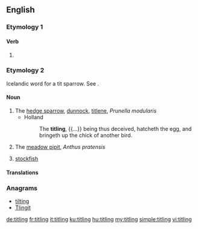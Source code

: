 ==English==

===Etymology 1===

====Verb====
{{head|en|present participle}}

# {{present participle of|title|lang=en|nocat=1}}

===Etymology 2===
Icelandic word for a tit sparrow. See {{m|en|tit||a small bird}}.

====Noun====
{{en-noun}}

# The [[hedge sparrow]], [[dunnock]], [[titlene]], ''Prunella modularis''
#* Holland
#*: The '''titling''', {{...}} being thus deceived, hatcheth the egg, and bringeth up the chick of another bird.
# The [[meadow pipit]], ''Anthus pratensis''
# {{label|en|obsolete|in customhouses}} [[stockfish]]

====Translations====
{{trans-see|''Prunella modularis''|dunnock}}

{{trans-see|''Anthus pratensis''|meadow pipit}}

{{trans-see|stockfish}}

{{Webster 1913}}

===Anagrams===
* [[tilting#English|tilting]]
* [[Tlingit#English|Tlingit]]

[[de:titling]]
[[fr:titling]]
[[it:titling]]
[[ku:titling]]
[[hu:titling]]
[[my:titling]]
[[simple:titling]]
[[vi:titling]]